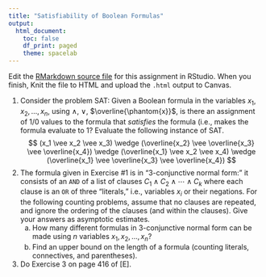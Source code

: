 ```yaml
---
title: "Satisfiability of Boolean Formulas"
output:
  html_document:
    toc: false
    df_print: paged
    theme: spacelab
---
```


Edit the [RMarkdown source file](34satisfiability.Rmd) for this assignment in RStudio. When you finish, Knit the file to HTML and upload the `.html` output to Canvas.

1. Consider the problem SAT: Given a Boolean formula in the variables $x_1, x_2, \ldots, x_n$, using $\wedge$, $\vee$, $\overline{\phantom{x}}$, is there an assignment of 1/0 values to the formula that *satisfies* the formula (i.e., makes the formula evaluate to 1? Evaluate the following instance of SAT.
$$
(x_1 \vee x_2 \vee x_3) \wedge (\overline{x_2} \vee \overline{x_3} \vee \overline{x_4}) \wedge (\overline{x_1} \vee x_2 \vee x_4) \wedge (\overline{x_1} \vee \overline{x_3} \vee \overline{x_4})
$$
2. The formula given in Exercise #1 is in "3-conjunctive normal form:" it consists of an `AND` of a list of clauses $C_1 \wedge C_2 \wedge \cdots \wedge C_k$ where each clause is an `OR` of three "literals," i.e., variables $x_i$ or their negations. For the following counting problems, assume that no clauses are repeated, and ignore the ordering of the clauses (and within the clauses). Give your answers as asymptotic estimates.
    a. How many different formulas in 3-conjunctive normal form can be made using $n$ variables $x_1, x_2, \ldots, x_n$? 
    b. Find an upper bound on the length of a formula (counting literals, connectives, and parentheses). 
    
3. Do Exercise 3 on page 416 of [E].
